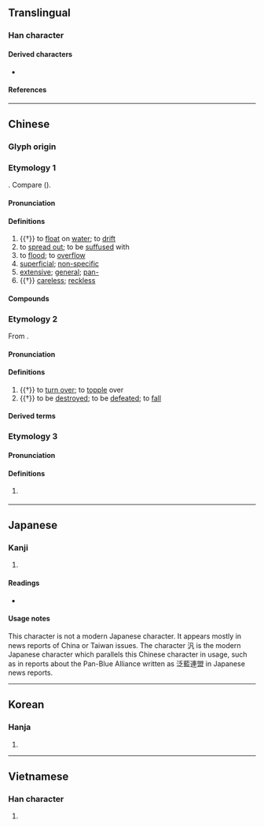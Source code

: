 {{also|汎|氾}}
{{character info/new}}
==Translingual==

===Han character===
{{Han char|rn=85|rad=水|as=05|sn=7|four=32137|canj=EHIO|ids=⿰氵乏}}

====Derived characters====
* {{l|mul|[[𭈠]], [[𣓦]], [[𥁷]]}}

====References====
{{Han ref|kx=0616.210|dkj=17298|dj=1011.040|hdz=31569.020|uh=6CDB}}

----

==Chinese==

===Glyph origin===
{{Han etym}}

===Etymology 1===
{{zh-forms|alt=汎,氾}}
{{der|zh|sit}}. Compare {{cog|bo|འབྱམ||to flow over; to diffuse}} ({{zh-ref|Bodman, 1980}}).

====Pronunciation====
{{zh-pron
|m=fàn
|m-s=fan4
|c=faan3,faan6
|c_note=faan6 - common variant in Hong Kong
|c-t=fan5
|g=fan5
|h=pfs=fam;gd=fam4
|j=fan3
|mb=huāng
|md=huáng
|mn=hoàn/hàm/twv:hoān
|mn_note=hoàn - literary; hàm - vernacular
|mn-t=huam3/huang3
|mn-t_note=huam3 - Chaozhou, Raoping, Jieyang; huang3 - Shantou, Chenghai, Chaoyang
|w=2fe
|x=fan4
|mc=1
|oc=y,1
|cat=v,a,pref
}}

====Definitions====
{{zh-hanzi}}

# {{†}} to [[float]] on [[water]]; to [[drift]]
# to [[spread out]]; to be [[suffuse]]d with
# to [[flood]]; to [[overflow]]
# [[superficial]]; [[non-specific]]
# [[extensive]]; [[general]]; [[pan-]]
# {{†}} [[careless]]; [[reckless]]

====Compounds====
{{zh-der|寬泛|平平泛泛|廣泛|拍泛|挑泛|捻泛|梗泛|泛動|泛化|泛問|泛子|泛宅|泛常|泛心論|泛指|泛泛|泛泛之交|泛泛之輩|泛泛而談|泛溢|泛潮|泛濫|泛濫成災|泛神論|泛紅|泛索|泛聲|泛脣泛舌|泛舟|泛覽|泛論|泛起|泛靈信仰|泛音|泛頭|泛駕之馬|活泛|浮家泛宅|浮泛|漂泛|科泛|空泛|膚泛|虛泛|說泛|調泛|飄泛}}

===Etymology 2===
{{zh-forms}}
From {{och-l|覂}}.

====Pronunciation====
{{zh-pron
|m=fěng
|c=fung2,fung3
|cat=v
}}

====Definitions====
{{zh-hanzi}}

# {{†}} to [[turn over]]; to [[topple]] over
# {{†}} to be [[destroy]]ed; to be [[defeat]]ed; to [[fall]]

====Derived terms====
{{zh-der|泛卮|泛駕}}

===Etymology 3===
{{zh-forms}}

====Pronunciation====
{{zh-pron
|m=fá
|mc=2
|oc=n,2
|cat=
}}

====Definitions====
{{zh-hanzi}}

# {{zh-hg}} {{n-g|The sound of water.}}

----

==Japanese==

===Kanji===
{{ja-kanji|grade=|rs=水05}}

# {{rfdef|ja|sort=水05}}

====Readings====
* {{ja-readings
|goon=ふう, ほん
|kanon=はん, ほう
|kun=うか-ぶ}}

====Usage notes====
This character is not a modern Japanese character. It appears mostly in news reports of China or Taiwan issues. The character 汎 is the modern Japanese character which parallels this Chinese character in usage, such as in reports about the Pan-Blue Alliance written as 泛藍連盟 in Japanese news reports.

----

==Korean==

===Hanja===
{{ko-hanja|hangeul=[[범]], [[봉]]|eumhun=|rv=beom, bong|mr=pŏm, pong|y=pem, pong}}

# {{rfdef|ko|sort=水05}}

----

==Vietnamese==

===Han character===
{{vi-hantu|[[phiếm]], [[phím]], [[mẹp]]|rs=水05}}

# {{rfdef|vi|sort=水05}}